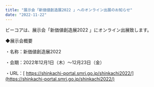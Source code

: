 ```yaml
---
title: "展示会「新価値創造展2022 」へのオンライン出展のお知らせ"
date: "2022-11-22"
---
```


ビーコアは、展示会「新価値創造展2022 」にオンライン出展致します。

◆展示会概要

・名称：新価値創造展2022 

・会期：2022年12月1日（木）〜12月23日（金）

・URL：[ https://shinkachi-portal.smrj.go.jp/shinkachi2022/](https://shinkachi-portal.smrj.go.jp/shinkachi2022/)
